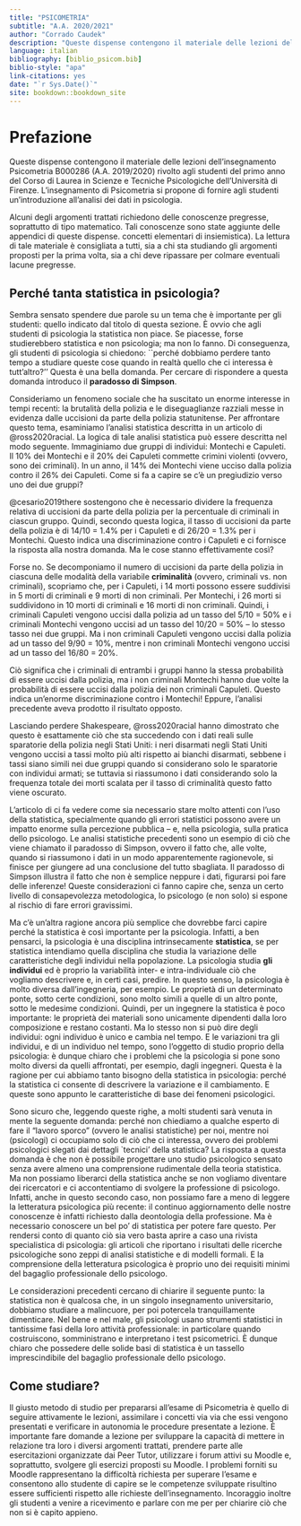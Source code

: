 ```yaml
--- 
title: "PSICOMETRIA"
subtitle: "A.A. 2020/2021"
author: "Corrado Caudek"
description: "Queste dispense contengono il materiale delle lezioni dell'insegnamento Psicometria B000286 (A.A. 2020/2021) rivolto agli studenti del primo anno del Corso di Laurea in Scienze e Tecniche Psicologiche dell'Università di Firenze."
language: italian
bibliography: [biblio_psicom.bib]
biblio-style: "apa"
link-citations: yes
date: "`r Sys.Date()`"
site: bookdown::bookdown_site
---
```


# Prefazione

Queste dispense contengono il materiale delle lezioni dell'insegnamento Psicometria  B000286 (A.A. 2019/2020) rivolto agli studenti del primo anno del Corso di Laurea in Scienze e Tecniche Psicologiche dell'Università di Firenze. 
L'insegnamento di Psicometria si propone di fornire agli studenti un'introduzione all'analisi dei dati in psicologia.  

Alcuni degli argomenti trattati richiedono delle conoscenze pregresse, soprattutto di tipo matematico. 
Tali conoscenze sono state aggiunte delle appendici di queste dispense. 
concetti elementari di insiemistica). 
La lettura di tale materiale è consigliata a tutti, sia a chi sta studiando gli argomenti proposti per la prima volta, sia a chi deve ripassare per colmare eventuali lacune pregresse. 

## Perché tanta statistica in psicologia?

Sembra sensato spendere due parole su un tema che è importante per gli studenti: quello indicato dal titolo di questa sezione.
È ovvio che agli studenti di psicologia la statistica non piace.
Se piacesse, forse studierebbero statistica e non psicologia; ma non lo fanno.
Di conseguenza, gli studenti di psicologia si chiedono: ``perché dobbiamo perdere tanto tempo a studiare queste cose quando in realtà quello che ci interessa è tutt'altro?''
Questa è una bella domanda. 
Per cercare di rispondere a questa domanda introduco il __paradosso di Simpson__. 

Consideriamo un fenomeno sociale che ha suscitato un enorme interesse in tempi recenti: la brutalità della polizia e le diseguaglianze razziali messe in evidenza dalle uccisioni da parte della polizia statunitense. 
Per affrontare questo tema, esaminiamo l'analisi statistica descritta in un articolo di @ross2020racial. 
La logica di tale analisi statistica può essere descritta nel modo seguente.
Immaginiamo due gruppi di individui: Montechi e Capuleti.
Il 10% dei Montechi e il 20% dei Capuleti commette crimini violenti (ovvero, sono dei criminali). 
In un anno, il 14% dei Montechi viene ucciso dalla polizia contro il 26% dei Capuleti. 
Come si fa a capire se c'è un pregiudizio verso uno dei due gruppi?  

@cesario2019there sostengono che è necessario dividere la frequenza relativa di uccisioni da parte della polizia per la percentuale di criminali in ciascun gruppo. 
Quindi, secondo questa logica, il tasso di uccisioni da parte della polizia è di 14/10 = 1.4% per i Capuleti e di 26/20 = 1.3% per i Montechi. 
Questo indica una discriminazione contro i Capuleti e ci fornisce la risposta alla nostra domanda. 
Ma le cose stanno effettivamente così? 

Forse no.
Se decomponiamo il numero di uccisioni da parte della polizia in ciascuna delle modalità della variabile __criminalità__ (ovvero, criminali vs. non criminali), scopriamo che, per i Capuleti, i 14 morti possono essere suddivisi in 5 morti di criminali e 9 morti di non criminali. 
Per Montechi, i 26 morti si suddividono in 10 morti di criminali e 16 morti di non criminali. 
Quindi, i criminali Capuleti vengono uccisi dalla polizia ad un tasso del 5/10 = 50% e i criminali Montechi vengono uccisi ad un tasso del 10/20 = 50% -- lo stesso tasso nei due gruppi. 
Ma i non criminali Capuleti vengono uccisi dalla polizia ad un tasso del 9/90 = 10%, mentre i  non criminali Montechi vengono uccisi ad un tasso del 16/80 = 20%. 

Ciò significa che i criminali di entrambi i gruppi hanno la stessa probabilità di essere uccisi dalla polizia, ma i non criminali Montechi hanno due volte la probabilità di essere uccisi dalla polizia dei non criminali Capuleti. 
Questo indica un'enorme discriminazione contro i Montechi! 
Eppure, l'analisi precedente aveva prodotto il risultato opposto.

Lasciando perdere Shakespeare, @ross2020racial hanno dimostrato che questo è esattamente ciò che sta succedendo con i dati reali sulle sparatorie della polizia negli Stati Uniti: i neri disarmati negli Stati Uniti vengono uccisi a tassi molto più alti rispetto ai bianchi disarmati, sebbene i tassi siano simili nei due gruppi quando si considerano solo le sparatorie con individui armati; se tuttavia si riassumono i dati considerando solo la frequenza totale dei morti scalata per il tasso di criminalità questo fatto viene oscurato. 

L'articolo di \citet{ross2020racial} ci fa vedere come sia necessario stare molto attenti con l'uso della statistica, specialmente quando gli errori statistici possono avere un impatto enorme sulla percezione pubblica -- e, nella psicologia, sulla pratica dello psicologo. 
Le analisi statistiche precedenti sono un esempio di ciò che viene chiamato il paradosso di Simpson, ovvero il fatto che, alle volte, quando si riassumono i dati in un modo apparentemente ragionevole, si finisce per giungere ad una conclusione del tutto sbagliata.
Il paradosso di Simpson illustra il fatto che non è semplice neppure \emph{riassumere} i dati, figurarsi poi fare delle inferenze!
Queste considerazioni ci fanno capire che, senza un certo livello di consapevolezza metodologica, lo psicologo (e non solo) si espone al rischio di fare errori gravissimi.

Ma c'è un'altra ragione ancora più semplice che dovrebbe farci capire perché la statistica è così importante per la psicologia.
Infatti, a ben pensarci, la psicologia è una disciplina intrinsecamente __statistica__, se per statistica intendiamo quella disciplina che studia la variazione delle caratteristiche degli individui nella popolazione. 
La psicologia studia __gli individui__ ed è proprio la variabilità  inter- e intra-individuale ciò che vogliamo descrivere e, in certi casi, predire.
In questo senso, la psicologia è molto diversa dall'ingegneria, per esempio.
Le proprietà di un determinato ponte, sotto certe condizioni, sono molto simili a quelle di un altro ponte, sotto le medesime condizioni.
Quindi, per un ingegnere la statistica è poco importante: le proprietà dei materiali sono unicamente dipendenti dalla loro composizione e restano costanti.
Ma lo stesso non si può dire degli individui: ogni individuo è unico e cambia nel tempo.
E le variazioni tra gli individui, e di un individuo nel tempo, sono l'oggetto di studio proprio della psicologia: è dunque chiaro che i problemi che la psicologia si pone sono molto diversi da quelli affrontati, per esempio, dagli ingegneri.
Questa è la ragione per cui abbiamo tanto bisogno della statistica in psicologia: perché la statistica ci consente di descrivere la variazione e il cambiamento.
E queste sono appunto le caratteristiche di base dei fenomeni psicologici.

Sono sicuro che, leggendo queste righe, a molti studenti sarà venuta in mente la seguente domanda: perché non chiediamo a qualche esperto di fare il "lavoro sporco" (ovvero le analisi statistiche) per noi, mentre noi (psicologi) ci occupiamo solo di ciò che ci interessa, ovvero dei problemi psicologici slegati dai dettagli `tecnici' della statistica?
La risposta a questa domanda è che non è possibile progettare uno studio psicologico sensato senza avere almeno una comprensione rudimentale della teoria statistica.
Ma non possiamo liberarci della statistica anche se non vogliamo diventare dei ricercatori e ci accontentiamo di svolgere la professione di psicologo.
Infatti, anche in questo secondo caso, non possiamo fare a meno di leggere la letteratura psicologica più recente: il continuo aggiornamento delle nostre conoscenze è infatti richiesto dalla deontologia della professione.
Ma è necessario conoscere un bel po' di statistica per potere fare questo.
Per rendersi conto di quanto ciò sia vero basta aprire a caso una rivista specialistica di psicologia: gli articoli che riportano i risultati delle ricerche psicologiche sono zeppi di analisi statistiche e di modelli formali. 
E la comprensione della letteratura psicologica è proprio uno dei requisiti minimi del bagaglio professionale dello psicologo.

Le considerazioni precedenti cercano di chiarire il seguente punto: la statistica non è qualcosa che, in un singolo insegnamento universitario, dobbiamo studiare a malincuore, per poi potercela tranquillamente dimenticare.
Nel bene e nel male, gli psicologi usano strumenti statistici in tantissime fasi della loro attività professionale: in particolare quando costruiscono, somministrano e interpretano i test psicometrici.
È dunque chiaro che possedere delle solide basi di statistica è un tassello imprescindibile del bagaglio professionale dello psicologo.

## Come studiare?

Il giusto metodo di studio per prepararsi all'esame di Psicometria è quello di seguire attivamente le lezioni, assimilare i concetti via via che essi vengono presentati e verificare in autonomia le procedure presentate a lezione. 
È importante fare domande a lezione per sviluppare la capacità di mettere in relazione tra loro i diversi argomenti trattati, prendere parte  alle esercitazioni organizzate dai Peer Tutor, utilizzare i forum attivi su Moodle e, soprattutto, svolgere gli esercizi proposti su Moodle. 
I problemi forniti su Moodle rappresentano la difficoltà richiesta per superare l'esame e consentono allo studente di capire se le competenze sviluppate risultino essere sufficienti rispetto alle richieste dell'insegnamento.
Incoraggio inoltre gli studenti a venire a ricevimento e parlare con me per per chiarire ciò che non si è capito appieno.

